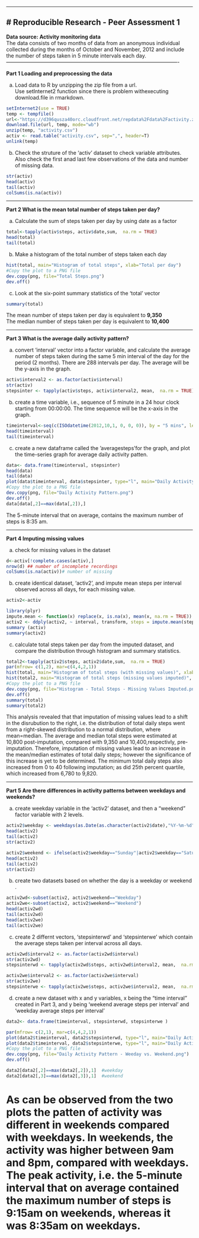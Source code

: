 ----------------------------------------------------------------------------------------------------

# Reproducible Research - Peer Assessment 1
----------------------------------------------------------------------------------------------------
**Data source:  Activity monitoring data**  
The data consists of two months of data from an anonymous individual collected during the months of October and November, 2012 and include the number of steps taken in 5 minute intervals each day.  
----------------------------------------------------------------------------------------------------

**Part 1 Loading and preprocessing the data**  

a) Load data to R by unzipping the zip file from a url.  
Use setInternet2 function since there is problem withexecuting download.file in rmarkdown.  

```r
setInternet2(use = TRUE)
temp <- tempfile()
url<-"https://d396qusza40orc.cloudfront.net/repdata%2Fdata%2Factivity.zip"
download.file(url, temp, mode="wb")
unzip(temp, "activity.csv")
activ <- read.table("activity.csv", sep=",", header=T)
unlink(temp)
```

b) Check the struture of the 'activ' dataset to check variable attributes.  
Also check the first anad last few observations of the data and number of missing data.  
```r
str(activ)
head(activ)
tail(activ)
colSums(is.na(activ))
```
-----------------------------------------------------------------------------------------------------

**Part 2 What is the mean total number of steps taken per day?**  

a) Calculate the sum of steps taken per day by using date as a factor 
```r
total<-tapply(activ$steps, activ$date,sum,  na.rm = TRUE)
head(total)
tail(total)
```

b) Make a histogram of the total number of steps taken each day
```r
hist(total, main="Histogram of total steps", xlab="Total per day")
#Copy the plot to a PNG file
dev.copy(png, file="Total Steps.png")
dev.off()

```

c) Look at the six-point summary statistics of the 'total' vector
```r
summary(total)
```
The mean number of steps taken per day is equivalent to **9,350**  
The median number of steps taken per day is equivalent to **10,400**

----------------------------------------------------------------------------------------------------  

**Part 3 What is the average daily activity pattern?**  

a) convert 'interval' vector into a factor variable, and calculate the average number of steps taken during the same 5 min interval of the day for the period (2 months). There are 288 intervals per day.  The average will be the y-axis in the graph.  
```r
activ$interval2 <- as.factor(activ$interval)
str(activ)
stepsinter <- tapply(activ$steps, activ$interval2, mean,  na.rm = TRUE) 

```

b) create a time variable, i.e., sequence of 5 minute in a 24 hour clock starting from 00:00:00.  The time sequence will be the x-axis in the graph.
```r
timeinterval<-seq(c(ISOdatetime(2012,10,1, 0, 0, 0)), by = "5 mins", length.out = 288)
head(timeinterval)
tail(timeinterval)
```

c) create a new dataframe called the 'averagesteps'for the graph, and plot the time-series graph for average daily activity patten.
```r
data<- data.frame(timeinterval, stepsinter)
head(data)
tail(data)
plot(data$timeinterval, data$stepsinter, type="l", main="Daily Activity Pattern on Average", xlab="day-time")
#Copy the plot to a PNG file
dev.copy(png, file="Daily Activity Pattern.png")
dev.off()
data[data[,2]==max(data[,2]),]
```

The 5-minute interval that on average, contains the maximum number of steps is 8:35 am.

----------------------------------------------------------------------------------------------------

**Part 4 Imputing missing values**

a) check for missing values in the dataset
```r
d<-activ[!complete.cases(activ),]
nrow(d) ## number of incomplete recordings
colSums(is.na(activ))# number of missing
```

b) create identical dataset, 'activ2', and impute mean steps per interval observed across all days, for each missing value.
```r
activ2<-activ

library(plyr)
impute.mean <- function(x) replace(x, is.na(x), mean(x, na.rm = TRUE))
activ2 <- ddply(activ2, ~ interval, transform, steps = impute.mean(steps))
summary (activ)
summary(activ2)

```

c) calculate total steps taken per day from the imputed dataset, and compare the distribution through histogram and summary statistics.
```r
total2<-tapply(activ2$steps, activ2$date,sum,  na.rm = TRUE)
par(mfrow= c(1,2), mar=c(4,4,2,1))
hist(total, main="Histogram of total steps (with missing values)", xlab="Total per day", cex.main=0.70)
hist(total2, main="Histogram of total steps (missing values imputed)", xlab="Total per day", cex.main=0.70)
#Copy the plot to a PNG file
dev.copy(png, file="Histogram - Total Steps - Missing Values Imputed.png")
dev.off()
summary(total)
summary(total2)
```

This analysis revealed that that imputation of missing values lead to a shift in the disrubution to the right, i.e. the distribution of total daily steps went from  a right-skewed distribution to a normal distribution, where mean=median.  The average and median total steps were estimated at 10,800 post-imputation, compared with 9,350 and 10,400,respectivly, pre-imputation.  Therefore, imputation of missing values lead to an increase in the mean/median estimates of total daily steps; however the significance of this increase is yet to be determined.  The minimum total daily steps also increased from 0 to 40 following imputation; as did 25th percent quartile, which increased from 6,780 to 9,820.

----------------------------------------------------------------------------------------------------

**Part 5 Are there differences in activity patterns between weekdays and weekends?**

a) create weekday variable in the 'activ2' dataset, and then a "weekend" factor variable with 2 levels.
```r
activ2$weekday <- weekdays(as.Date(as.character(activ2$date),"%Y-%m-%d"))
head(activ2)
tail(activ2)
str(activ2)

activ2$weekend <- ifelse(activ2$weekday=="Sunday"|activ2$weekday=="Saturday", "Weekend", "Weekday")
head(activ2)
tail(activ2)
str(activ2)
```

b) create two datasets based on whether the day is  a weekday or weekend .
```r

activ2wd<-subset(activ2, activ2$weekend=="Weekday")
activ2we<-subset(activ2, activ2$weekend=="Weekend")
head(activ2wd)
tail(activ2wd)
head(activ2we)
tail(activ2we)
```


c) create 2 differnt vectors, 'stepsinterwd' and 'stepsinterwe' which contain the average steps taken per interval across all days.
```r

activ2wd$interval2 <- as.factor(activ2wd$interval)
str(activ2wd)
stepsinterwd <- tapply(activ2wd$steps, activ2wd$interval2, mean,  na.rm = TRUE) 

activ2we$interval2 <- as.factor(activ2we$interval)
str(activ2we)
stepsinterwe <- tapply(activ2we$steps, activ2we$interval2, mean,  na.rm = TRUE) 
```

d) create a new dataset with x and y variables, x being the "time interval" created in Part 3, and y being 'weekend average steps per interval' and 'weekday average steps per interval'

```r
data2<- data.frame(timeinterval, stepsinterwd, stepsinterwe )

par(mfrow= c(2,1), mar=c(4,4,2,1))
plot(data2$timeinterval, data2$stepsinterwd, type="l", main="Daily Activity Pattern on Average - Weekdays", xlab="day-time", cex.main=0.7)
plot(data2$timeinterval, data2$stepsinterwe, type="l", main="Daily Activity Pattern on Average - Weekends", xlab="day-time", cex.main=0.7)
#Copy the plot to a PNG file
dev.copy(png, file="Daily Activity Pattern - Weeday vs. Weekend.png")
dev.off()

data2[data2[,2]==max(data2[,2]),1]  #weekday
data2[data2[,3]==max(data2[,3]),1]  #weekend
```

As can be observed from the two plots the patten of activity was different in weekends compared with weekdays.  In weekends, the activity was higher between 9am and 8pm, compared with weekdays.  The peak activity, i.e. the 5-minute interval that on average contained the maximum number of steps is 9:15am on weekends, whereas it was 8:35am on weekdays.
=======
